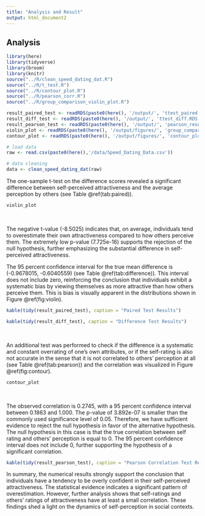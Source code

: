 ```yaml
---
title: "Analysis and Result"
output: html_document2
---
```


## Analysis

```r
library(here)
library(tidyverse)
library(broom)
library(knitr)
source("../R/clean_speed_dating_dat.R")
source("../R/t_test.R")
source("../R/contour_plot.R")
source("../R/pearson_corr.R")
source("../R/group_comparison_violin_plot.R")

result_paired_test <- readRDS(paste0(here(), '/output/', 'ttest_paired.RDS'))
result_diff_test <- readRDS(paste0(here(), '/output/', 'ttest_diff.RDS'))
result_pearson_test <- readRDS(paste0(here(), '/output/', 'pearson_result.RDS'))
violin_plot <- readRDS(paste0(here(), '/output/figures/', 'group_comparison_violin_plot.RDS'))
contour_plot <- readRDS(paste0(here(), '/output/figures/', 'contour_plot.RDS'))

# load data
raw <- read.csv(paste0(here(),'/data/Speed_Dating_Data.csv'))

# data cleaning
data <- clean_speed_dating_dat(raw)
```

The one-sample t-test on the difference scores revealed a significant difference between self-perceived attractiveness and the average perception by others (see Table \@ref(tab:paired)).

```r
violin_plot
```

<br>

The negative t-value (-8.5025) indicates that, on average, individuals tend to overestimate their own attractiveness compared to how others perceive them. The extremely low p-value (7.725e-16) supports the rejection of the null hypothesis, further emphasizing the substantial difference in self-perceived attractiveness.

The 95 percent confidence interval for the true mean difference is (-0.9678015, -0.6040559) (see Table \@ref(tab:difference)). This interval does not include zero, reinforcing the conclusion that individuals exhibit a systematic bias by viewing themselves as more attractive than how others perceive them. This is bias is visually apparent in the distributions shown in Figure \@ref(fig:violin).

```r
kable(tidy(result_paired_test), caption = "Paired Test Results")
```

```r
kable(tidy(result_diff_test), caption = "Difference Test Results")
```

<br>

An additional test was performed to check if the difference is a systematic and constant overrating of one's own attributes, or if the self-rating is also not accurate in the sense that it is not correlated to others' perception at all (see Table \@ref(tab:pearson)) and the correlation was visualized in Figure \@ref(fig:contour).

```r

contour_plot
```

<br>

The observed correlation is 0.2745, with a 95 percent confidence interval between 0.1863 and 1.000. The p-value of 3.892e-07 is smaller than the commonly used significance level of 0.05. Therefore, we have sufficient evidence to reject the null hypothesis in favor of the alternative hypothesis. The null hypothesis in this case is that the true correlation between self rating and others' perception is equal to 0. The 95 percent confidence interval does not include 0, further supporting the hypothesis of a significant correlation.

```r
kable(tidy(result_pearson_test), caption = "Pearson Correlation Test Results")
```

In summary, the numerical results strongly support the conclusion that individuals have a tendency to be overly confident in their self-perceived attractiveness. The statistical evidence indicates a significant pattern of overestimation. However, further analysis shows that self-ratings and others' ratings of attractiveness have at least a small correlation. These findings shed a light on the dynamics of self-perception in social contexts.
